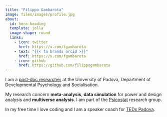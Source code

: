 ```yaml
---
title: "Filippo Gambarota"
image: files/images/profile.jpg
about:
  id: hero-heading
  template: jolla
  image-shape: round
  links:
    - icon: twitter
      href: https://x.com/fgambarota
    - text: "{{< fa brands orcid >}}"
      href: https://x.com/fgambarota
    - icon: github
      href: https://github.com/filippogambarota
---
```


::: {#hero-heading}
I am a [post-doc researcher](https://www.dpss.unipd.it/filippo-gambarota) at the University of Padova, Department of Developmental Psychology and Socialisation.

My research concern **meta-analysis**, **data simulation** for power and design analysis and **multiverse analysis**. I am part of the [Psicostat](https://psicostat.dpss.psy.unipd.it/) research group.

In my free time I love coding and I am a speaker coach for [TEDx Padova](https://tedxpadova.org/team/).
:::

